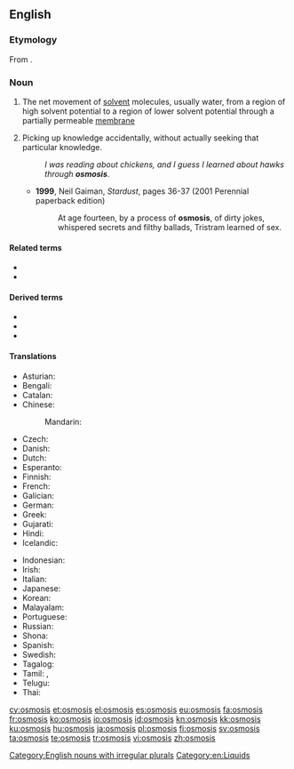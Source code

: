 ==English==
{{wikipedia}}
===Etymology=== 
From {{etyl|grc|en}} {{m|grc|ὠσμός||push}}.

===Noun===
{{en-noun|osmoses}}

# The net movement of [[solvent]] molecules, usually water, from a region of high solvent potential to a region of lower solvent potential through a partially permeable [[membrane]]
# {{label|en|slang}} Picking up knowledge accidentally, without actually seeking that particular knowledge.
#: ''I was reading about chickens, and I guess I learned about hawks through '''osmosis'''''.
#* '''1999''', Neil Gaiman, ''Stardust'', pages 36-37 (2001 Perennial paperback edition)
#*: At age fourteen, by a process of '''osmosis''', of dirty jokes, whispered secrets and filthy ballads, Tristram learned of sex.

====Related terms====
* {{l|en|osmotic}}
* {{l|en|osmose}}

====Derived terms====
* {{l|en|electroosmosis}}
* {{l|en|endosmosis}}
* {{l|en|exosmosis}}

====Translations====
{{trans-top|movement of molecules}}
* Asturian: {{t|ast|ósmosis|f}}
* Bengali: {{t|bn|অভিস্রবণ|tr=abhisrabaṇ|sc=Beng}}
* Catalan: {{t|ca|osmosi|f}}
* Chinese:
*: Mandarin: {{t+|cmn|渗透|tr=shèntòu|sc=Hani}}
* Czech: {{t|cs|osmóza|f}}
* Danish: {{t+|da|osmose|c}}
* Dutch: {{t-check|nl|osmose|f}}
* Esperanto: {{t|eo|osmozo}}
* Finnish: {{t+|fi|osmoosi}}
* French: {{t-check|fr|osmose|f}}
* Galician: {{t+|gl|osmose|f}}
* German: {{t-check|de|Osmose|f}}
* Greek: {{t+|el|ώσμωση}}
* Gujarati: {{t|gu|અભિસરણ|tr=abhisaraṇ|sc=Gujr}}
* Hindi: {{t|hi|परासरण|tr=parāsaraṇ|sc=Deva}}
* Icelandic: {{t|is|himnuflæði}}
{{trans-mid}}
* Indonesian: {{t+|id|osmosis}}
* Irish: {{t|ga|osmóis|f}}
* Italian: {{t-check|it|osmosi|f}}
* Japanese: {{t+|ja|浸透|tr=shintou|sc=Jpan}}
* Korean: {{t+|ko|침투|tr=chimku|sc=Kore}}
* Malayalam: {{t+|ml|വൃതിവ്യാപനം|sc=Mlym}}
* Portuguese: {{t+|pt|osmose}}
* Russian: {{t+|ru|о́смос|m}}
* Shona: {{t|sn|musenerera}}
* Spanish: {{t+|es|ósmosis|f}}
* Swedish: {{t+|sv|osmos|c}}
* Tagalog: {{t|tl|pananagos}}
* Tamil: {{t+|ta|சவ்வூடு பரவல்|sc=Taml}}, {{t|ta|பிரசாரணம்|sc=Taml}}
* Telugu: {{t+|te|ద్రవాభిసరణం|sc=Telu}}
* Thai: {{t|th|การออสโมสิส|sc=Thai}}
{{trans-bottom}}

[[Category:English nouns with irregular plurals]]
[[Category:en:Liquids]]

[[cy:osmosis]]
[[et:osmosis]]
[[el:osmosis]]
[[es:osmosis]]
[[eu:osmosis]]
[[fa:osmosis]]
[[fr:osmosis]]
[[ko:osmosis]]
[[io:osmosis]]
[[id:osmosis]]
[[kn:osmosis]]
[[kk:osmosis]]
[[ku:osmosis]]
[[hu:osmosis]]
[[ja:osmosis]]
[[pl:osmosis]]
[[fi:osmosis]]
[[sv:osmosis]]
[[ta:osmosis]]
[[te:osmosis]]
[[tr:osmosis]]
[[vi:osmosis]]
[[zh:osmosis]]